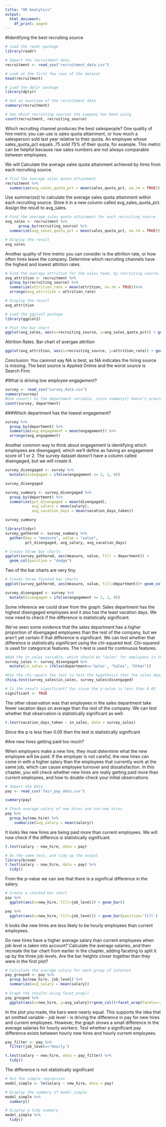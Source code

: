 ---
title: "HR Analytics"
output:
  html_document:
    df_print: paged
---
#Identifying the best recruiting source
```{r}
# Load the readr package
library(readr)

# Import the recruitment data
recruitment <- read_csv("recruitment_data.csv")

# Look at the first few rows of the dataset
head(recruitment)
```

```{r}
# Load the dplyr package
library(dplyr)

# Get an overview of the recruitment data
summary(recruitment)

# See which recruiting sources the company has been using
count(recruitment, recruiting_source)
```
Which recruiting channel produces the best salespeople? One quality of hire metric you can use is sales quota attainment, or how much a salesperson sold last year relative to their quota. An employee whose sales_quota_pct equals .75 sold 75% of their quota, for example. This metric can be helpful because raw sales numbers are not always comparable between employees.

We will Calculate the average sales quota attainment achieved by hires from each recruiting source.
```{r}
# Find the average sales quota attainment 
recruitment %>%
  summarize(avg_sales_quota_pct = mean(sales_quota_pct, na.rm = TRUE))

```
Use summarize() to calculate the average sales quota attainment within each recruiting source. Store it in a new column called avg_sales_quota_pct. Assign the result to avg_sales.

```{r}
# Find the average sales quota attainment for each recruiting source
avg_sales <- recruitment %>%
      group_by(recruiting_source) %>%
  summarize(avg_sales_quota_pct = mean(sales_quota_pct, na.rm = TRUE))

# Display the result
avg_sales
```
Another quality of hire metric you can consider is the attrition rate, or how often hires leave the company. Determine which recruiting channels have the highest and lowest attrition rates.
```{r}
# Find the average attrition for the sales team, by recruiting source, sorted from lowest attrition rate to highest
avg_attrition <- recruitment %>%
  group_by(recruiting_source) %>% 
  summarize(attrition_rate = mean(attrition, na.rm = TRUE))%>% 
  arrange(avg_attrition = attrition_rate)

# Display the result
avg_attrition
```
```{r}
# Load the ggplot2 package
library(ggplot2)

# Plot the bar chart
ggplot(avg_sales, aes(x=recruiting_source, y=avg_sales_quota_pct)) + geom_col()

```

Attrition Rates. Bar chart of avergae attrition
```{r}
ggplot(avg_attrition, aes(x=recruiting_source, y=attrition_rate)) + geom_col()
```
Conclusion: You cannnot say NA is best, as NA indicates the hiring source is missing. The best source is Applied Online and the worst source is Search Firm.


#What is driving low employee engagement?
```{r}
survey <- read_csv("survey_data.csv")
summary(survey)
#Use count() on the department variable, since summary() doesn't provide much information about character variables.
count(survey, department)
```
###Which department has the lowest engagement?
```{r}
survey %>%
  group_by(department) %>%
  summarize(avg_engagement = mean(engagement)) %>%
  arrange(avg_engagement)
```

Another common way to think about engagement is identifying which employees are disengaged, which we'll define as having an engagement score of 1 or 2. The survey dataset doesn't have a column called disengaged, but we will create it.

```{r}
survey_disengaged <- survey %>% 
  mutate(disengaged = ifelse(engagement <= 2, 1, 0)) 

survey_disengaged

survey_summary <- survey_disengaged %>% 
  group_by(department) %>% 
  summarize(pct_disengaged = mean(disengaged),
            avg_salary = mean(salary),
            avg_vacation_days = mean(vacation_days_taken))

survey_summary

```
```{r}
library(tidyr)
survey_gathered <- survey_summary %>% 
  gather(key = "measure", value = "value",
         pct_disengaged, avg_salary, avg_vacation_days)

# Create three bar charts
ggplot(survey_gathered, aes(measure, value, fill = department)) +
  geom_col(position = "dodge")
```

Two of the bar charts are very tiny.

```{r}
# Create three faceted bar charts
ggplot(survey_gathered, aes(measure, value, fill=department))+ geom_col(position='dodge') + facet_wrap(facet= ~measure, scales="free") 
```

```{r}
survey_disengaged <- survey %>% 
  mutate(disengaged = ifelse(engagement <= 2, 1, 0))
```

Some inference we could draw from the graph: Sales department has the highest disengaged employees and it also has the least vacation days. We now need to check if the difference is statistically significant.



We've seen some evidence that the sales department has a higher proportion of disengaged employees than the rest of the company, but we aren't yet certain if that difference is significant. We can test whether that difference is statistically significant using the chi-squared test. Chi-squared is used for categorical features. The t-test is used for continuous features.
```{r}
#Add the in_sales variable, which should be "Sales" for employees in the sales department, and "Other" otherwise. Assign the result to survey_sales.
survey_sales <- survey_disengaged %>%
  mutate(in_sales = ifelse(department=='Sales', "Sales", "Other"))

#Use the chi-square the test to test the hypothesis that the sales department has the same proportion of disengaged employees as the rest of the company.
chisq.test(survey_sales$in_sales, survey_sales$disengaged)

# Is the result significant? Yes since the p-value is less than 0.05
significant <- TRUE
`````

The other observation was that employees in the sales department take fewer vacation days on average than the rest of the company. We can test whether that observation is statistically significant as well.

```{r}
t.test(vacation_days_taken ~ in_sales, data = survey_sales)
```

Since the p is less than 0.05 then the test is statistically significant

#Are new hires getting paid too much?

When employers make a new hire, they must determine what the new employee will be paid. If the employer is not careful, the new hires can come in with a higher salary than the employees that currently work at the same job, which can cause employee turnover and dissatisfaction. In this chapter, you will check whether new hires are really getting paid more than current employees, and how to double-check your initial observations.

```{r}
# Import the data
pay <- read_csv('fair_pay_data.csv')

summary(pay)

# Check average salary of new hires and non-new hires
pay %>% 
  group_by(new_hire) %>%
    summarize(avg_salary = mean(salary))
```

It looks like new hires are being paid more than current employees. We will now check if the differnce is statistically significant.

```{r}
t.test(salary ~ new_hire, data = pay)

# Do the same test, and tidy up the output  
library(broom)
t.test(salary ~ new_hire, data = pay) %>%
  tidy()
```

From the p-value we can see that there is a significal difference in the salary. 

```{r}
# Create a stacked bar chart
pay %>%
  ggplot(aes(x=new_hire, fill=job_level)) + geom_bar()

pay %>%
  ggplot(aes(x=new_hire, fill=job_level)) + geom_bar(position='fill')

```
It looks like new hires are less likely to be hourly employees than current employees.

 Do new hires have a higher average salary than current employees when job level is taken into account? Calculate the average salaries, and then recreate the bar chart from earlier in the chapter, adding faceting to split it up by the three job levels. Are the bar heights closer together than they were in the first plot?
 
```{r}
# Calculate the average salary for each group of interest
pay_grouped <- pay %>% 
  group_by(new_hire, job_level) %>% 
  summarize(avg_salary = mean(salary))
  
# Graph the results using facet_wrap()  
pay_grouped %>%
  ggplot(aes(x=new_hire, y=avg_salary))+geom_col()+facet_wrap(facets=~job_level)
```
 In the plot you made, the bars were nearly equal. This supports the idea that an omitted variable - job level - is driving the difference in pay for new hires and current employees. However, the graph shows a small difference in the average salaries for hourly workers. Test whether a significant pay difference exists between hourly new hires and hourly current employees.
 
```{r}
pay_filter <- pay %>%
  filter(job_level=='Hourly')

t.test(salary ~ new_hire, data = pay_filter) %>%
  tidy()
```
 The difference is not statistically significant
 
```{r}
# Run the simple regression
model_simple <- lm(salary ~ new_hire, data = pay)

# Display the summary of model_simple
model_simple %>% 
  summary()

# Display a tidy summary
model_simple %>% 
  tidy()
```
 
```{r}

```

